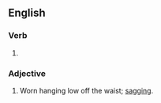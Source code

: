 ==English==

===Verb===
{{head|en|verb form}}

# {{en-past of|sag}}

===Adjective===
{{en-adj}}

# {{lb|en|of pants or shorts}} Worn hanging low off the waist; [[sagging]].